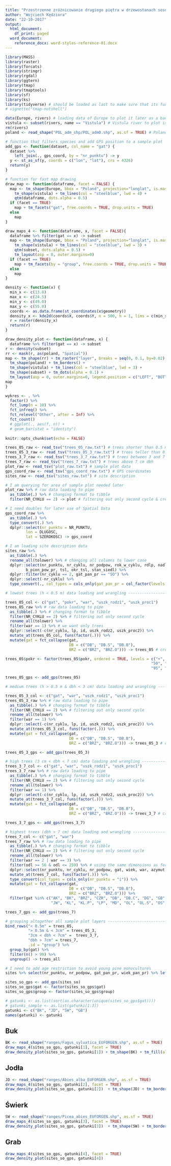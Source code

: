 ```yaml
---
title: "Przestrzenne zróżnicowanie drugiego piętra w drzewostanach sosnowych"
author: "Wojciech Kędziora"
date: "22-10-2017"
output:
  html_document:
    df_print: paged
  word_document:
    reference_docx: word-styles-reference-01.docx
---
```


```r

library(MASS)
library(raster)
library(forcats)
library(stringr)
library(rgdal)
library(ggtern)
library(tmap)
library(tmaptools)
library(sf)
library(ks)
library(tidyverse) # should be loaded as last to make sure that its function work without any additional commands
# vignette("tmap-nutshell")

data(Europe, rivers) # loading data of Europe to plot it later as a background
vistula <- subset(rivers, name == "Vistula") # Vistula river to plot is as a reference
rm(rivers)
poland <- read_shape("POL_adm_shp/POL_adm0.shp", as.sf = TRUE) # Poland administrative boundary

# function that filters species and add GPS position to a sample plot
add_gps <- function(dataset, col_name = "gat") {
  dataset %>% 
    left_join(., gps_coord, by = "nr_punktu") -> y
  y <- st_as_sf(y, coords = c("lon", "lat"), crs = 4326)
  return(y)
}

# function for fast map drawing
draw_map <- function(dataframe, facet = FALSE) {
  map <- tm_shape(Europe, bbox = "Poland", projection="longlat", is.master = TRUE) + tm_borders() + # Polska or Europe for performance
    tm_shape(vistula) + tm_lines(col = "steelblue", lwd = 4) +
    qtm(dataframe, dots.alpha = 0.5) 
  if (facet == TRUE) 
    map + tm_facets("gat", free.coords = TRUE, drop.units = TRUE) 
  else 
    map
}

draw_maps_4 <- function(dataframe, x, facet = FALSE){
  dataframe %>% filter(gat == x) -> subset
  map <- tm_shape(Europe, bbox = "Poland", projection="longlat", is.master = TRUE) + tm_borders() +
    tm_shape(vistula) + tm_lines(col = "steelblue", lwd = 3) +
    qtm(subset, dots.alpha = 0.5) + 
    tm_layout(asp = 0, outer.margins=0)
  if (facet == TRUE) 
    map + tm_facets(by = "group", free.coords = TRUE, drop.units = TRUE, drop.empty.facets = FALSE)
  else 
    map
}

density <- function(x) {
  min_x <- c(13.8)
  max_x <- c(24.5)
  min_y <- c(49.0)
  max_y <- c(55.0)
  coords <- as.data.frame(st_coordinates(x$geometry))
  density_x <- kde2d(coords$X, coords$Y, n = 500, h = 1, lims = c(min_x, max_x, min_y, max_y)) 
  r = raster(density_x)
  return(r)
}

draw_density_plot <- function(dataframe, x) {
  dataframe %>% filter(gat == x) -> subset
r <- density(subset)
rr <- mask(r, as(poland, "Spatial"))
map <- tm_shape(rr) + tm_raster("layer", breaks = seq(0, 0.1, by=0.02),  legend.show = TRUE) +
  tm_shape(poland) + tm_borders() +
  tm_shape(vistula) + tm_lines(col = "steelblue", lwd = 3) +
  tm_shape(subset) + tm_dots(alpha = 0.1) +
  tm_layout(asp = 0, outer.margins=0, legend.position = c("LEFT", "BOTTOM"))
map
}

wykres <- . %>% 
  factor() %>% 
  fct_lump(n = 10) %>%
  fct_infreq() %>%
  fct_relevel("Other", after = Inf) %>%
  fct_count() 
  # ggplot(., aes(f, n)) +
  # geom_bar(stat = "identity")
  
knitr::opts_chunk$set(echo = FALSE)
```

```r
trees_05_raw <- read_tsv("trees_05_raw.txt") # trees shorter than 0.5 m
trees_05_3_raw <- read_tsv("trees_05_3_raw.txt") # trees teller than 0.5 m and smaller than 3 cm dbh
trees_3_7_raw <- read_tsv("trees_3_7_raw.txt") # trees between 3 and 7 cm dbh
trees_7_raw <- read_tsv("trees_7_raw.txt") # trees above 7 cm dbh
plot_raw <- read_tsv("plot_raw.txt") # sample plot data
gps_coord_raw <- read_tsv("gps_coord_raw.txt") # GPS coordinates
sites_raw <- read_tsv("sites_raw.txt") # site description
```

```r
# I am querying for area of sample plot needed later
plot_raw %>% # raw data loading to pipe
  as_tibble(.) %>% # changing format to tibble
  filter(NR_CYKLU == 2) -> plot # filtering out only second cycle & creating a new tibble

# I need doubles for later use of Spatial Data 
gps_coord_raw %>%
  as_tibble(.) %>%
  type_convert(.) %>%
  dplyr::select(nr_punktu = NR_PUNKTU,
         lon = DLUGOSC,
         lat = SZEROKOSC) -> gps_coord

# I am loading site description data
sites_raw %>%
  as_tibble(.) %>%
  rename_all(tolower) %>% # changing all columns to lower case
  dplyr::select(nr_punktu, nr_cyklu, nr_podpow, rok_w_cyklu, rdlp, nadl, kraina, gat_pan_pr, wiek_pan_pr, 
         b_pion_pow_pr, tsl, okr_tsl, stan_siedl) %>%
  dplyr::filter(nr_cyklu == 2, gat_pan_pr == "SO") %>%
  dplyr::select(-nr_cyklu) %>%
  type_convert(., col_types = cols_only(gat_pan_pr = col_factor(levels = NULL))) -> sites # converting column to factor

# lowest trees (h < 0.5 m) data loading and wrangling ----------------------------------------------------------------

trees_05_col <- c("gat", "pokr", "war", "uszk_rodz1", "uszk_proc1")
trees_05_raw %>% # raw data loading to pipe
  as_tibble(.) %>% # changing format to tibble
  filter(NR_CYKLU == 2) %>% # filtering out only second cycle
  rename_all(tolower) %>%
  filter(war == 1) %>% # we want only trees
  dplyr::select(-c(nr_cyklu, lp, id, uszk_rodz2, uszk_proc2)) %>%
  mutate_at(trees_05_col, funs(factor(.))) %>%
  mutate(gat = fct_collapse(gat, 
                            DB = c("DB", "DB.S", "DB.B"),
                            BRZ = c("BRZ", "BRZ.O"))) -> trees_05 # creating a new tibble

trees_05$pokr <- factor(trees_05$pokr, ordered = TRUE, levels = c("+", "1", "5", "10", "15", "20", "25", "30", "35", "40", "45",
                                                                "50", "55", "60", "65", "70", "75", "80", "85", "90", 
                                                                "95", "100"))

trees_05_gps <- add_gps(trees_05)

# medium trees (h > 0.5 m & dbh < 3 cm) data loading and wrangling -----------------------------------------------------

trees_05_3_col <- c("gat", "war", "uszk_rodz1", "uszk_proc1")
trees_05_3_raw %>% # raw data loading to pipe
  as_tibble(.) %>% # changing format to tibble
  filter(NR_CYKLU == 2) %>% # filtering out only second cycle
  rename_all(tolower) %>%
  filter(war == 1) %>%
  dplyr::select(-c(nr_cyklu, lp, id, uszk_rodz2, uszk_proc2)) %>%
  mutate_at(trees_05_3_col, funs(factor(.))) %>%
  mutate(gat = fct_collapse(gat, 
                            DB = c("DB", "DB.S", "DB.B"),
                            BRZ = c("BRZ", "BRZ.O"))) -> trees_05_3 # creating a new tibble

trees_05_3_gps <- add_gps(trees_05_3)

# high trees (3 cm < dbh < 7 cm) data loading and wrangling ---------------------------------------------------------
trees_3_7_col <- c("gat", "war", "uszk_rodz1", "uszk_proc1")
trees_3_7_raw %>% # raw data loading to pipe
  as_tibble(.) %>% # changing format to tibble
  filter(NR_CYKLU == 2) %>% # filtering out only second cycle
  rename_all(tolower) %>%
  filter(war == 1) %>%
  dplyr::select(-c(nr_cyklu, lp, id, uszk_rodz2, uszk_proc2)) %>%
  mutate_at(trees_3_7_col, funs(factor(.))) %>%
  mutate(gat = fct_collapse(gat, 
                            DB = c("DB", "DB.S", "DB.B"),
                            BRZ = c("BRZ", "BRZ.O"))) -> trees_3_7 # creating a new tibble

trees_3_7_gps <- add_gps(trees_3_7)

# highest trees (dbh > 7 cm) data loading and wrangling -------------------------------------------------------------
trees_7_col <- c("gat", "war")
trees_7_raw %>% # raw data loading to pipe
  as_tibble(.) %>% # changing format to tibble
  filter(NR_CYKLU == 2) %>% # filtering out only second cycle
  rename_all(tolower) %>%
  filter(war == 2 | war == 3) %>%
  filter(odl >= 56 & odl <= 259) %>% # using the same dimensions as for other layers of sample plot
  dplyr::select(nr_punktu, nr_cyklu, nr_podpow, gat, wiek, war, azymut, odl, h, d13) %>%
  mutate_at(trees_7_col, funs(factor(.))) %>%
  type_convert(col_types = cols_only(nr_punktu = "i")) %>%
  mutate(gat = fct_collapse(gat, 
                            DB = c("DB", "DB.S", "DB.B"),
                            BRZ = c("BRZ", "BRZ.O"))) %>%
  filter(gat %in% c("AK", "BK", "BRZ", "CZR", "DB", "DB.C", "DG", "GB", "IWA", "JB", "JD", "JKL", "JRZ", "JS", 
                    "JW", "KL", "KL.P", "LP", "MD", "OL", "OL.S", "OS", "SO", "ŚW", "WB", "WZ", "WZ.P")) -> trees_7 # creating a new tibble

trees_7_gps <- add_gps(trees_7)

# grouping altogether all sample plot layers ------------------------------------------------------------------------
bind_rows("< 0.5m" = trees_05, 
          "> 0.5m & < 3cm" = trees_05_3, 
          "3cm < dbh < 7cm" =  trees_3_7, 
          "dbh > 7cm" = trees_7, 
          .id = "group") %>% 
  group_by(gat) %>% 
  filter(n() > 99) %>% 
  ungroup() -> trees_all

# I need to add age restriction to avoid young pine monocultures
sites %>% select(nr_punktu, nr_podpow, gat_pan_pr, wiek_pan_pr) %>% left_join(trees_all %>% select(-nr_punktu), by = "nr_podpow") -> sites_so

sites_so_gps <- add_gps(sites_so)
sites_so_gps$gat <- factor(sites_so_gps$gat)
sites_so_gps$group <- factor(sites_so_gps$group)
```

```r
# gatunki <- as.list(sort(as.character(unique(sites_so_gps$gat))))
# gatunki_sample <- as.list(gatunki[1:3])
gatunki <- c("BK", "JD", "ŚW", "GB")
names(gatunki) <- gatunki
```

## Buk
```r
BK <- read_shape("ranges/Fagus_sylvatica_EUFORGEN.shp", as.sf = TRUE)
draw_maps_4(sites_so_gps, gatunki[1], facet = TRUE)
draw_density_plot(sites_so_gps, gatunki[1]) + tm_shape(BK) + tm_fill(alpha = 1)
```

## Jodła
```r
JD <- read_shape("ranges/Abies_alba_EUFORGEN.shp", as.sf = TRUE)
draw_maps_4(sites_so_gps, gatunki[2], facet = TRUE)
draw_density_plot(sites_so_gps, gatunki[2])  + tm_shape(JD) + tm_borders(col = "blue", alpha = 0.5)
```

## Świerk
```r
SW <- read_shape("ranges/Picea_abies_EUFORGEN.shp", as.sf = TRUE)
draw_maps_4(sites_so_gps, gatunki[3], facet = TRUE)
draw_density_plot(sites_so_gps, gatunki[3])  + tm_shape(SW) + tm_borders(col = "blue", alpha = 0.5)
```

## Grab
```r
draw_maps_4(sites_so_gps, gatunki[4], facet = TRUE)
draw_density_plot(sites_so_gps, gatunki[4])
```
